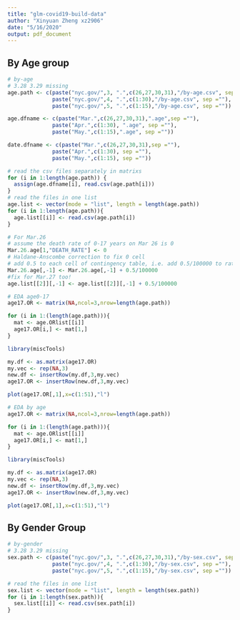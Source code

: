 ```yaml
---
title: "glm-covid19-build-data"
author: "Xinyuan Zheng xz2906"
date: "5/16/2020"
output: pdf_document
---
```


## By Age group

```r
# by-age 
# 3.28 3.29 missing
age.path <- c(paste("nyc.gov/",3, ".",c(26,27,30,31),"/by-age.csv", sep =""),
              paste("nyc.gov/",4, ".",c(1:30),"/by-age.csv", sep =""),
              paste("nyc.gov/",5, ".",c(1:15),"/by-age.csv", sep =""))

age.dfname <- c(paste("Mar.",c(26,27,30,31),".age",sep =""),
              paste("Apr.",c(1:30), ".age", sep =""),
              paste("May.",c(1:15),".age", sep =""))

date.dfname <- c(paste("Mar.",c(26,27,30,31),sep =""),
              paste("Apr.",c(1:30), sep =""),
              paste("May.",c(1:15), sep =""))

# read the csv files separately in matrixs
for (i in 1:length(age.path)) {
  assign(age.dfname[i], read.csv(age.path[i]))
}
# read the files in one list
age.list <- vector(mode = "list", length = length(age.path))
for (i in 1:length(age.path)){
  age.list[[i]] <- read.csv(age.path[i])
}
```

```r
# For Mar.26
# assume the death rate of 0-17 years on Mar 26 is 0
Mar.26.age[1,"DEATH_RATE"] <- 0 
# Haldane-Anscombe correction to fix 0 cell
# add 0.5 to each cell of contingency table, i.e. add 0.5/100000 to rates per 100,000 people
Mar.26.age[,-1] <- Mar.26.age[,-1] + 0.5/100000
#fix for Mar.27 too!
age.list[[2]][,-1] <- age.list[[2]][,-1] + 0.5/100000
```


```r
# EDA age0-17
age17.OR <- matrix(NA,ncol=3,nrow=length(age.path))

for (i in 1:(length(age.path))){
  mat <- age.ORlist[[i]]
  age17.OR[i,] <- mat[1,]
}

library(miscTools)

my.df <- as.matrix(age17.OR)
my.vec <- rep(NA,3)
new.df <- insertRow(my.df,3,my.vec)
age17.OR <- insertRow(new.df,3,my.vec)

plot(age17.OR[,1],x=c(1:51),"l")
```



```r
# EDA by age
age17.OR <- matrix(NA,ncol=3,nrow=length(age.path))

for (i in 1:(length(age.path))){
  mat <- age.ORlist[[i]]
  age17.OR[i,] <- mat[1,]
}

library(miscTools)

my.df <- as.matrix(age17.OR)
my.vec <- rep(NA,3)
new.df <- insertRow(my.df,3,my.vec)
age17.OR <- insertRow(new.df,3,my.vec)

plot(age17.OR[,1],x=c(1:51),"l")
```


## By Gender Group

```r
# by-gender
# 3.28 3.29 missing
sex.path <- c(paste("nyc.gov/",3, ".",c(26,27,30,31),"/by-sex.csv", sep =""),
              paste("nyc.gov/",4, ".",c(1:30),"/by-sex.csv", sep =""),
              paste("nyc.gov/",5, ".",c(1:15),"/by-sex.csv", sep =""))

# read the files in one list
sex.list <- vector(mode = "list", length = length(sex.path))
for (i in 1:length(sex.path)){
  sex.list[[i]] <- read.csv(sex.path[i])
}
```


